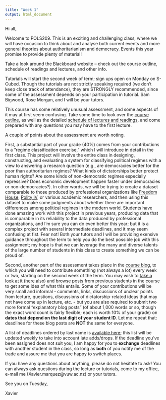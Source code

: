 ```yaml
---
title: "Week 1"
output: html_document
---
```


Hi all,

Welcome to POLS209. This is an exciting and challenging class, where we will have occasion to think about and analyse both current events and more general theories about authoritarianism and democracy. Events this year promise to provide plenty of material!

Take a look around the Blackboard website -- check out the course outline, schedule of readings and lectures, and other info.

Tutorials will start the second week of term; sign ups open on Monday on S-Cubed. Though the tutorials are not strictly speaking required (we don't keep close track of attendance), they are STRONGLY recommended, since some of the assessment depends on your participation in tutorial. Sam Bigwood, Rose Morgan, and I will be your tutors.

This course has some relatively unusual assessment, and some aspects of it may at first seem confusing. Take some time to look over the [course outline](https://www.dropbox.com/s/0ihn5wgv3eucbrx/POLS209-2015-T1.pdf?dl=0), as well as the detailed [schedule of lectures and readings](https://www.dropbox.com/s/rvqg4xqd99aao2z/Schedule_of_Lectures_and_List_of_Readings.pdf?dl=0), and come prepared with any questions you may have to the first lecture. 

A couple of points about the assessment are worth noting. 

First, a substantial part of your grade (40%) comes from your contributions to a "regime classification exercise," which I will introduce in detail in the first class. This project will involve the entire class in designing, constructing, and evaluating a system for classifying political regimes with a view to answering a research question (e.g., are democracies better for the poor than authoritarian regimes? What kinds of dictatorships better protect human rights? Are some kinds of non-democratic regimes especially repressive? Does economic development happen faster under democracies or non-democracies?). In other words, we will be trying to create a dataset comparable to those produced by professional organizations like [Freedom House](http://www.freedomhouse.org/report/freedom-world/freedom-world-2013), [Polity IV](http://www.systemicpeace.org/polity/polity4.htm), or various academic researchers, and then using this dataset to make some judgments about whether there are important differences among political regimes in the modern world. Students have done amazing work with this project in previous years, producing data that is comparable in its reliability to the data produced by professional organizations, and I’m sure you can do even better this year; but it is a complex project with several intermediate deadlines, and it may seem confusing at fist. Fear not! Both your tutors and I will be providing exensive guidance throughout the term to help you do the best possible job with this assignment; my hope is that we can leverage the many and diverse talents of the large number of students in this class to create something we can be proud of. 

Second, another part of the assessment takes place in the [course blog](http://politicalpathologies.blogspot.com), to which you will need to contribute something (not always a lot) every week or two, starting on the second week of the term. You may wish to [take a look at it](http://politicalpathologies.blogspot.com) ([here also](http://politicalpathologies2.blogspot.com)) and browse posts from previous students in the course to get some idea of what this entails. Some of your contributions will be very small and informal - comments, links, discussions of unclear points from lecture, questions, discussions of dictatorship-related ideas that may not have come up in lecture, etc. - but you are also required to submit two more formal "explanatory blog posts" (of about 1,000 words or so, though the exact word count is fairly flexible; each is worth 10% of your grade) on **dates that depend on the last digit of your student ID**. Let me repeat that: deadlines for these blog posts are **NOT** the same for everyone. 

A list of deadlines ordered by last name is [available here](https://www.dropbox.com/s/qqv88nubda5m8sd/EBP_deadlines.html?dl=0); this list will be updated weekly to take into account late adds/drops. If the deadline you've been assigned does not suit you, I am happy for you to **exchange** deadlines with another student in the class, so long as **both** of you notify me of the trade and assure me that you are happy to switch places. 

If you have any questions about anything, please do not hesitate to ask! You can always ask questions during the lecture or tutorials, come to my office, e-mail me (Xavier.marquez@vuw.ac.nz) or your tutors.

See you on Tuesday,

Xavier